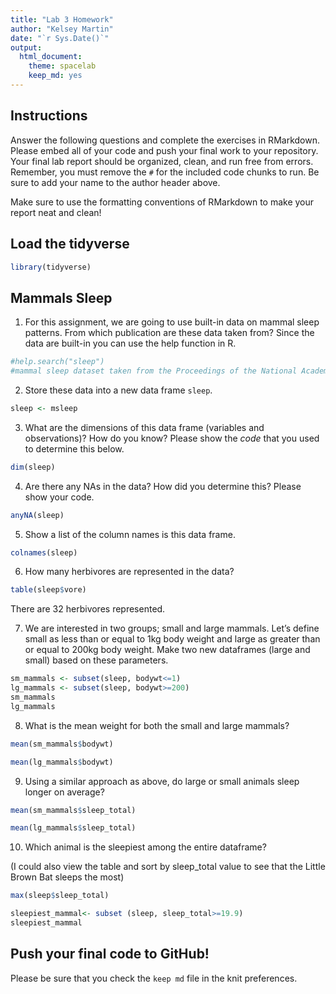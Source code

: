 ```yaml
---
title: "Lab 3 Homework"
author: "Kelsey Martin"
date: "`r Sys.Date()`"
output:
  html_document: 
    theme: spacelab
    keep_md: yes
---
```


## Instructions
Answer the following questions and complete the exercises in RMarkdown. Please embed all of your code and push your final work to your repository. Your final lab report should be organized, clean, and run free from errors. Remember, you must remove the `#` for the included code chunks to run. Be sure to add your name to the author header above.  

Make sure to use the formatting conventions of RMarkdown to make your report neat and clean!  

## Load the tidyverse
```r
library(tidyverse)
```

## Mammals Sleep
1. For this assignment, we are going to use built-in data on mammal sleep patterns. From which publication are these data taken from? Since the data are built-in you can use the help function in R.
```r
#help.search("sleep")
#mammal sleep dataset taken from the Proceedings of the National Academy of Sciences
```

2. Store these data into a new data frame `sleep`.
```r
sleep <- msleep
```

3. What are the dimensions of this data frame (variables and observations)? How do you know? Please show the *code* that you used to determine this below.  
```r
dim(sleep)
```

4. Are there any NAs in the data? How did you determine this? Please show your code.  
```r
anyNA(sleep)
```

5. Show a list of the column names is this data frame.
```r
colnames(sleep)
```

6. How many herbivores are represented in the data?  
```r
table(sleep$vore)

```

There are 32 herbivores represented.

7. We are interested in two groups; small and large mammals. Let's define small as less than or equal to 1kg body weight and large as greater than or equal to 200kg body weight. Make two new dataframes (large and small) based on these parameters.
```r
sm_mammals <- subset(sleep, bodywt<=1)
lg_mammals <- subset(sleep, bodywt>=200)
sm_mammals
lg_mammals
```

8. What is the mean weight for both the small and large mammals?
```r
mean(sm_mammals$bodywt)
```

```r
mean(lg_mammals$bodywt)
```

9. Using a similar approach as above, do large or small animals sleep longer on average?  
```r
mean(sm_mammals$sleep_total)
```

```r
mean(lg_mammals$sleep_total)
```

10. Which animal is the sleepiest among the entire dataframe?

(I could also view the table and sort by sleep_total value to see that the Little Brown Bat sleeps the most)

```r
max(sleep$sleep_total)
```

```r
sleepiest_mammal<- subset (sleep, sleep_total>=19.9)
sleepiest_mammal
```

## Push your final code to GitHub!
Please be sure that you check the `keep md` file in the knit preferences.   